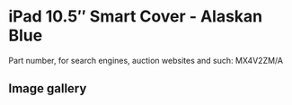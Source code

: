 # iPad 10.5″ Smart Cover - Alaskan Blue

Part number, for search engines, auction websites and such: MX4V2ZM/A

## Image gallery

<div style={{ width: "768px" }}>
  <GalleryComponent
    images={[
      {
        original: "/everysource/MX4V2",
        thumbnail: "/everypreview/MX4V2",
      },
      {
        original: "/everysource/MX4V2_AV1_GOLD",
        thumbnail: "/everypreview/MX4V2_AV1_GOLD",
      },
      {
        original: "/everysource/MX4V2_AV1_SILVER",
        thumbnail: "/everypreview/MX4V2_AV1_SILVER",
      },
      {
        original: "/everysource/MX4V2_AV1_SPACE_GRAY",
        thumbnail: "/everypreview/MX4V2_AV1_SPACE_GRAY",
      },
      {
        original: "/everysource/MX4V2_AV2",
        thumbnail: "/everypreview/MX4V2_AV2",
      },
      {
        original: "/everysource/MX4V2_AV3",
        thumbnail: "/everypreview/MX4V2_AV3",
      }
    ]}
  />
</div>